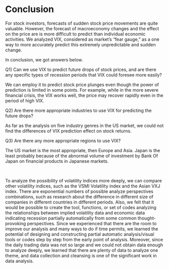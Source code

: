 # Conclusion

For stock investors, forecasts of sudden stock price movements are quite valuable. However, the forecast of macroeconomy changes and the effect on the price are is more difficult to predict than individual economic activities. We analyzed VIX, considered as market’s “fear gauge,” as a one way to more accurately predict this extremely unpredictable and sudden change.

In conclusion, we got answers below.

Q1) Can we use VIX to predict future drops of stock prices, and are there any specific types of recession periods that VIX could foresee more easily?

We can employ it to predict stock price plunges even though the power of prediction is limited in some points. For example, while in the more severe financial crisis, the VIX works well, the price may recover rapidly even in the period of high VIX.

Q2) Are there more appropriate industries to use VIX for predicting the future drops? 

As far as the analysis on five industry genres in the US market, we could not find the differences of VIX prediction effect on stock returns.

Q3) Are there any more appropriate regions to use VIX?

The US market is the most appropriate, then Europe and Asia. Japan is the least probably because of the abnormal volume of investment by Bank Of Japan on financial products in Japanese markets.

\

To analyze the possibility of volatility indices more deeply, we can compare other volatility indices, such as the VSMI Volatility index and the Asian VXJ index. There are exponential numbers of possible analyze perspectives combinations, such as research about the difference in different size of companies in different countries in different periods. Also, we felt that it would be possible to create the tool, functions, or set of codes analyzing the relationships between implied volatility data and economic data indicating recession partially automatically from some common thought-provoking perspectives. Since we experienced that there are the room to improve our analysis and many ways to do if time permits, we learned the potential of designing and constructing partial automatic analysis/visual tools or codes step by step from the early point of analysis. Moreover, since the daily trading data was not so large and we could not obtain data enough to analyze deeply, we learned that there are plenty of data to analyze one theme, and data collection and cleansing is one of the significant work in data analysis.